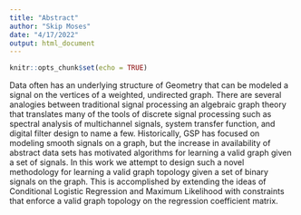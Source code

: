 ```yaml
---
title: "Abstract"
author: "Skip Moses"
date: "4/17/2022"
output: html_document
---
```


```r
knitr::opts_chunk$set(echo = TRUE)
```

Data often has an underlying structure of Geometry that can be modeled a signal on the vertices of a weighted, undirected graph. There are several analogies between traditional signal processing an algebraic graph theory that translates many of the tools of discrete signal processing such as spectral analysis of multichannel signals, system transfer function, and digital filter design to name a few. Historically, GSP has focused on modeling smooth signals on a graph, but the increase in availability of abstract data sets has motivated algorithms for learning a valid graph given a set of signals. In this work we attempt to design such a novel methodology for learning a valid graph topology given a set of binary signals on the graph. This is accomplished by extending the ideas of Conditional Logistic Regression and Maximum Likelihood with constraints that enforce a valid graph topology on the regression coefficient matrix. 